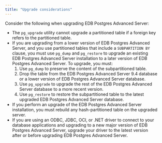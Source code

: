 ```yaml
---
title: "Upgrade considerations"
---
```


Consider the following when upgrading EDB Postgres Advanced Server:


-   The `pg_upgrade` utility cannot upgrade a partitioned table if a foreign key refers to the partitioned table.
-   If you are upgrading from a lower version of EDB Postgres Advanced Server, and you use partitioned tables that include a `SUBPARTITION BY` clause, you must use `pg_dump` and `pg_restore` to upgrade an existing EDB Postgres Advanced Server installation to a later version of EDB Postgres Advanced Server. To upgrade, you must:
    1.  Use `pg_dump` to preserve the content of the subpartitioned table.
    2.  Drop the table from the EDB Postgres Advanced Server 9.4 database or a lower version of EDB Postgres Advanced Server database.
    3.  Use `pg_upgrade` to upgrade the rest of the EDB Postgres Advanced Server database to a more recent version.
    4.  Use `pg_restore` to restore the subpartitioned table to the latest upgraded EDB Postgres Advanced Server database.
-   If you perform an upgrade of the EDB Postgres Advanced Server installation, you must rebuild any hash-partitioned table on the upgraded server.
-   If you are using an ODBC, JDBC, OCI, or .NET driver to connect to your database applications and upgrading to a new major version of EDB Postgres Advanced Server, upgrade your driver to the latest version after or before upgrading EDB Postgres Advanced Server.
